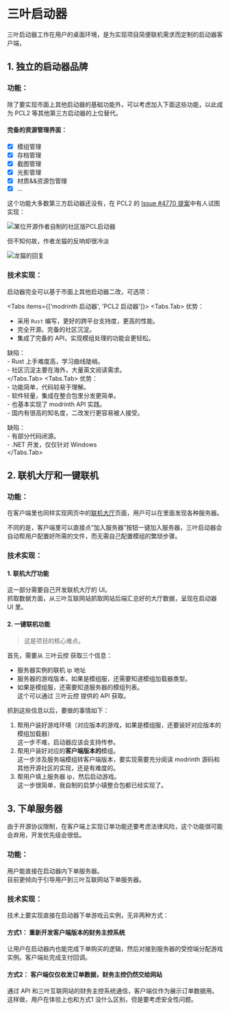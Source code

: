 
# 三叶启动器
三叶启动器工作在用户的桌面环境，是为实现项目简便联机需求而定制的启动器客户端，  
## 1. 独立的启动器品牌  
### 功能：  
除了要实现市面上其他启动器的基础功能外，可以考虑加入下面这些功能，以此成为 PCL2 等其他第三方启动器的上位替代。  

#### 完备的资源管理界面：  

- [x] 模组管理
- [x] 存档管理
- [x] 截图管理
- [x] 光影管理
- [x] 材质&&资源包管理  
- [x] ...

这个功能大多数第三方启动器还没有，在 PCL2 的 [Issue #4770 提案](https://github.com/Hex-Dragon/PCL2/pull/4770)中有人试图实现：  

![某位开源作者自制的社区版PCL启动器](https://pic.kiss1314.top/d/LeavesResource/webImage/20250311200206.png)

但不知何故，作者龙猫的反响却很冷淡  

![龙猫的回复](https://pic.kiss1314.top/d/LeavesResource/webImage/20250311200044.png)

### 技术实现：  
启动器完全可以基于市面上其他启动器二改，可选项：  

<Tabs items={['modrinth 启动器', 'PCL2 启动器']}>
  <Tabs.Tab>
  优势：  
  - 采用 `Rust` 编写，更好的跨平台支持度，更高的性能。  
  - 完全开源。完备的社区沉淀。  
  - 集成了完备的 API，实现模组处理的功能会更轻松。  

  缺陷：  
    - Rust 上手难度高，学习曲线陡峭。  
    - 社区沉淀主要在海外，大量英文阅读需求。  
  </Tabs.Tab>
  <Tabs.Tab>
    优势：  
    - 功能简单，代码较易于理解。  
    - 软件轻量，集成在整合包里分发更简单。  
    - 也基本实现了 modrinth API 实践。  
    - 国内有很高的知名度，二改发行更容易被人接受。  

  缺陷：  
    - 有部分代码闭源。  
    - .NET 开发，仅仅针对 Windows  
  </Tabs.Tab>
</Tabs>
  

## 2. 联机大厅和一键联机  
### 功能：  
在客户端里也同样实现网页中的[联机大厅](/docs/3.product-deconstruction/sanyeyun#2-联机大厅)页面，用户可以在里面发现各种服务器。  

不同的是，客户端里可以直接点“加入服务器”按钮一键加入服务器，三叶启动器会自动帮用户配置好所需的文件，而无需自己配置模组的繁琐步骤。  
### 技术实现：  
#### 1. 联机大厅功能  
这一部分需要自己开发联机大厅的 UI。  
抓取数据方面，从三叶互联网站抓取网站后端汇总好的大厅数据，呈现在启动器 UI 里。  

#### 2. 一键联机功能  
> 这是项目的核心难点。  

首先，需要从 三叶云控 获取三个信息：  
- 服务器实例的联机 ip 地址
- 服务器的游戏版本，如果是模组服，还需要知道模组加载器类型。  
- 如果是模组服，还需要知道服务器的模组列表。  
这个可以通过 三叶云控 提供的 API 获取。  

抓到这些信息以后，要做的事情如下：  
1. 帮用户装好游戏环境（对应版本的游戏，如果是模组服，还要装好对应版本的模组加载器）  
   这一步不难，启动器应该会支持传参。  
2. 帮用户装好对应的**客户端版本的**模组。  
   这一步涉及服务端模组转客户端版本，要实现需要充分阅读 modrinth 源码和其他开源社区的实现，还是有难度的。  
3. 帮用户填上服务器 ip，然后启动游戏。  
   这一步很简单，我自制的启梦小镇整合包都已经实现了。  

## 3. 下单服务器  
<Callout type="warning">
由于开源协议限制，在客户端上实现订单功能还要考虑法律风险，这个功能很可能会弃用，开发优先级会很低。
</Callout>

### 功能：  
用户能直接在启动器内下单服务器。  
目前更倾向于引导用户到三叶互联网站下单服务器。  

### 技术实现：  
技术上要实现直接在启动器下单游戏云实例，无非两种方式：  
#### 方式1： 重新开发客户端版本的财务主控系统  
让用户在启动器内也能完成下单购买的逻辑，然后对接到服务器的受控端分配游戏实例。客户端处完成支付回调。  
#### 方式2： 客户端仅仅收发订单数据，财务主控仍然交给网站  
通过 API 和三叶互联网站的财务主控系统通信，客户端仅作为展示订单数据用。  
这样做，用户在体验上也和方式1 没什么区别，但是要考虑安全性问题。



